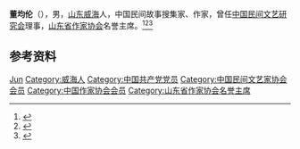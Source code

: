 '''董均伦'''（{{bd|1917年||2004年|}}），男，[[山东|山东]][[威海|威海]]人，中国民间故事搜集家、作家，曾任[[中国民间文艺研究会|中国民间文艺研究会]]理事，[[山东省作家协会|山东省作家协会]]名誉主席。<ref>{{Cite book|title=中国当代文学辞典|author=王庆生主编; 刘炳泽, 张皓, 陈其光副主编|publisher=武汉出版社|year=1996|isbn=|location=武汉|pages=}}</ref><ref>{{Cite book|title=中华当代文化名人大辞典|author=张品兴, 殷登祥, 陈有进等主编|publisher=中国广播电视出版社|year=1992|isbn=9787504315137|location=北京|pages=}}</ref><ref>{{Cite book|title=20世纪中华人物名字号辞典|author=周家珍编著|publisher=法律出版社|year=2000|isbn=9787503628320|location=北京|pages=}}</ref>

== 参考资料 ==
{{reflist}}

{{中国人物小作品}}
{{中国民间文艺研究会第三届理事会}}

{{Authority control}}
{{DEFAULTSORT:Dong董}}
[[Category:董姓|Jun]]
[[Category:威海人|Category:威海人]]
[[Category:中国共产党党员|Category:中国共产党党员]]
[[Category:中国民间文艺家协会会员|Category:中国民间文艺家协会会员]]
[[Category:中国作家协会会员|Category:中国作家协会会员]]
[[Category:山东省作家协会名誉主席|Category:山东省作家协会名誉主席]]